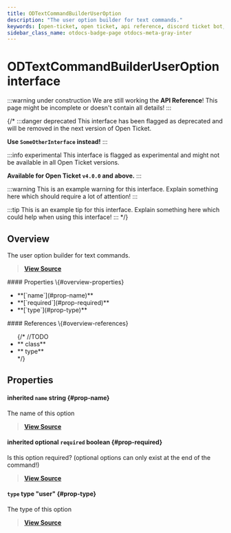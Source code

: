 ```yaml
---
title: ODTextCommandBuilderUserOption
description: "The user option builder for text commands."
keywords: [open-ticket, open ticket, api reference, discord ticket bot, interface]
sidebar_class_name: otdocs-badge-page otdocs-meta-gray-inter
---
```

<head>
    <link rel="apple-touch-icon" href="/img/logo_vertical.png"/>
</head>

# ODTextCommandBuilderUserOption <M color="gray">interface</M>

:::warning under construction
We are still working the **API Reference**! This page might be incomplete or doesn't contain all details!
:::

{/*
:::danger deprecated
This interface has been flagged as deprecated and will be removed in the next version of Open Ticket.

**Use `SomeOtherInterface` instead!**
:::

:::info experimental
This interface is flagged as experimental and might not be available in all Open Ticket versions.

**Available for Open Ticket `v4.0.0` and above.**
:::

:::warning
This is an example warning for this interface. Explain something here which should require a lot of attention!
:::

:::tip
This is an example tip for this interface. Explain something here which could help when using this interface!
:::
*/}

## Overview
The user option builder for text commands.

> [**View Source**](https://otgithub.dj-dj.be/tree/main/src/core/api/modules/client.ts#L1056)

<FlexHorizontal>
<div style={{width:"50%"}}>
    #### Properties \{#overview-properties}
    <ul>
        <li>**[`name`](#prop-name)**</li>
        <li>**[`required`](#prop-required)**</li>
        <li>**[`type`](#prop-type)**</li>
    </ul>
</div>
<div style={{width:"50%"}}>
    #### References \{#overview-references}
    <ul>
        {/*
        //TODO
        <li>**<code><ApiUrl url="class:ODId" label="api.ODId"/></code> <M color="purple">class</M>**</li>
        <li>**<code><ApiUrl url="type:ODExampleType" label="api.ODExampleType"/></code> <M color="brown">type</M>**</li>
        */}
    </ul>
</div>
</FlexHorizontal>

## Properties
<Divider></Divider>
#### <C color="blue">inherited</C> `name` <M color="blue">string</M> <ApiBlock><ApiUrl url="js:string" label="string"/></ApiBlock> \{#prop-name}
The name of this option

> [**View Source**](https://otgithub.dj-dj.be/tree/main/src/core/api/modules/client.ts#L983)

<Divider></Divider>
#### <C color="red">inherited</C> <C color="red">optional</C> `required` <M color="red">boolean</M> <ApiBlock><ApiUrl url="js:boolean" label="boolean"/></ApiBlock> \{#prop-required}
Is this option required? (optional options can only exist at the end of the command!)

> [**View Source**](https://otgithub.dj-dj.be/tree/main/src/core/api/modules/client.ts#L987)

<Divider></Divider>
#### `type` <M color="brown">type</M> <ApiBlock>"user"</ApiBlock> \{#prop-type}
The type of this option

> [**View Source**](https://otgithub.dj-dj.be/tree/main/src/core/api/modules/client.ts#L1057)

<Divider></Divider>
